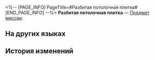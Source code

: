 <%-- [PAGE_INFO]
PageTitle=#Разбитая потолочная плитка#
[END_PAGE_INFO] --%>
{{Предмет Инфобокс
|id          = 140136
|Изображение = Предмет Разбитая потолочная плитка.png
|Тип         = Предмет миссии
|Инвентарь   = Миссии
|Редкость    = 3
|Эффект      = 
|Описание    = Потолочная плитка из сплава, повреждённая после сильного удара.
}}
{{Описание|''«Придётся ли Отделу безопасности... платить за ремонт?»''}}
'''Разбитая потолочная плитка''' — [[Предмет миссии]].

==На других языках==
{{На других языках
|en   = Broken Ceiling Tile
|zhs  = 破碎的天花板
|zht  = 破碎的天花板
|ja   = 壊れた天井板
|ko   = 부서진 천장
|es   = Panel de techo roto
|fr   = Dalle de plafond cassée
|ru   = Разбитая потолочная плитка
|th   = เศษฝ้าเพดาน
|vi   = Trần Nhà Vỡ Nát
|de   = Zerbrochene Deckenplatte
|id   = Ubin Plafon Rusak
|pt   = Pedaço do Teto Quebrado
}}

==История изменений==
{{История изменений|3.5}}